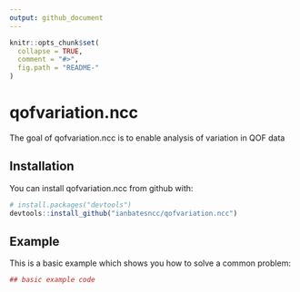 ```yaml
---
output: github_document
---
```


<!-- README.md is generated from README.Rmd. Please edit that file -->

```r
knitr::opts_chunk$set(
  collapse = TRUE,
  comment = "#>",
  fig.path = "README-"
)
```


# qofvariation.ncc

The goal of qofvariation.ncc is to enable analysis of variation in QOF data

## Installation

You can install qofvariation.ncc from github with:

```r
# install.packages("devtools")
devtools::install_github("ianbatesncc/qofvariation.ncc")

```

## Example

This is a basic example which shows you how to solve a common problem:

```r
## basic example code
```
